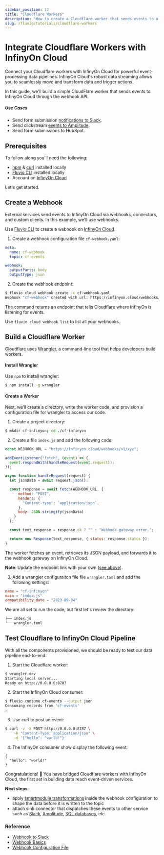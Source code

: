 ```yaml
---
sidebar_position: 12
title: "Cloudflare Workers"
description: "How to create a Cloudflare worker that sends events to a Webhook in InfinyOn Cloud."
slug: /fluvio/tutorials/cloudflare-workers
---
```


# Integrate Cloudflare Workers with InfinyOn Cloud

Connect your Cloudflare workers with InfinyOn Cloud for powerful event-processing data pipelines. InfinyOn Cloud's robust data streaming allows you to seamlessly move and transform data and trigger actions.

In this guide, we'll build a simple CloudFlare worker that sends events to InfinyOn Cloud through the webhook API.

##### Use Cases
* Send form submission [notifications to Slack].
* Send clickstream [events to Amplitude].
* Send form submissions to HubSpot.

## Prerequisites

To follow along you'll need the following:

* [npm] & [curl] installed locally
* [Fluvio CLI] installed locally
* Account on [InfinyOn Cloud]

Let's get started.

## Create a Webhook

External services send events to InfinyOn Cloud via webhooks, connectors, and custom clients. In this example, we'll use webhooks.

Use [Fluvio CLI] to create a webhook on [InfinyOn Cloud].

1. Create a webhook configuration file `cf-webhook.yaml`:


```yaml
meta:
  name: cf-webhook
  topic: cf-events

webhook:
  outputParts: body
  outputType: json
```

2. Create the webhook endpoint:


```bash
$ fluvio cloud webhook create -c cf-webhook.yaml
Webhook "cf-webhook" created with url: https://infinyon.cloud/webhooks/v1/xyz
```

The command returns an endpoint that tells Cloudflare where InfinyOn is listening for events.

Use `fluvio cloud webhook list` to list all your webhooks.

## Build a Cloudflare Worker

Cloudflare uses [Wrangler], a command-line tool that helps developers build workers.

#### Install Wrangler

Use `npm` to install wrangler:


```bash
$ npm install -g wrangler
```

#### Create a Worker

Next, we'll create a directory, write the worker code, and provision a configuration file for wrangler to access our code.

1. Create a project directory:


```bash
$ mkdir cf-infinyon; cd ./cf-infinyon
```

2. Create a file `index.js` and add the following code:



```js
const WEBHOOK_URL = "https://infinyon.cloud/webhooks/v1/xyz";

addEventListener("fetch", (event) => {
  event.respondWith(handleRequest(event.request));
});

async function handleRequest(request) {
  let jsonData = await request.json();

  const response = await fetch(WEBHOOK_URL, {
      method: "POST",
      headers: {
        "Content-type": `application/json`,
      },
      body: JSON.stringify(jsonData)
    }
  );

  const text_response = response.ok ? "" : "Webhook gateway error.";

  return new Response(text_response, { status: response.status });
}
```

The worker fetches an event, retrieves its JSON payload, and forwards it to the webhook gateway on InfinyOn Cloud.

**Note**: Update the endpoint link with your own ([see above](#create-a-webhook)).


3. Add a wrangler configuraiton file file `wrangler.toml` and add the following settings:


```toml
name = "cf-infinyon"
main = "index.js"
compatibility_date = "2023-09-04"
```

We are all set to run the code, but first let's review the directory:

```bash
├── index.js
└── wrangler.toml
```

## Test Cloudflare to InfinyOn Cloud Pipeline

With all the components provisioned, we should be ready to test our data pipeline end-to-end.

1. Start the Cloudflare worker:


```bash
$ wrangler dev
Starting local server...
Ready on http://0.0.0.0:8787
```

2. Start the InfinyOn Cloud consumer:


```bash
$ fluvio consume cf-events --output json
Consuming records from 'cf-events'
⠤
```

3. Use curl to post an event:


```bash
$ curl -v -X POST http://0.0.0.0:8787 \
    -H "Content-Type: application/json" \
    -d '{"hello": "world!"}'
```

4. The InfinyOn consumer show display the following event:

```
{
  "hello": "world!"
}
```

Congratulations! :tada: You have bridged Cloudflare workers with InfinyOn Cloud, the first set in building data reach event-driven services.

**Next steps**:
* apply [smartmodule transformations] inside the webhook configuration to shape the data before it is written to the topic
* attach sink connector that dispatches these events to other service such as [Slack], [Amplitude], [SQL databases], etc.


### Reference

* [Webhook to Slack]
* [Webhook Basics]
* [Webhook Configuration File]


[notifications to Slack]: /docs/tutorials/webhook-to-slack
[events to Amplitude]: /docs/fluvio/tutorials/amplitude-analytics
[webhook API]: /docs/fluvio/how-to/use-webhooks
[npm]: https://docs.npmjs.com/downloading-and-installing-node-js-and-npm
[curl]: https://everything.curl.dev/get
[Fluvio CLI]: /docs/fluvio/#install-fluvio
[InfinyOn Cloud]: https://infinyon.cloud/signup
[Wrangler]: https://developers.cloudflare.com/workers/wrangler/install-and-update/
[smartmodule transformations]: /docs/fluvio/concepts/transformations
[Slack]: https://slack.com
[Amplitude]: https://amplitude.com
[SQL databases]: https://en.wikipedia.org/wiki/SQL
[Webhook to Slack]: /docs/tutorials/webhook-to-slack
[Webhook Basics]: /docs/fluvio/how-to/use-webhooks
[Webhook Configuration File]: /docs/tutorials/webhook-to-slack#create-webhook-configuration-file
